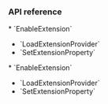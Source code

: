 <PlatformWrapper platform="unity">

### API reference

<ProductWrapper notAllowed="voice-calling">
* <Link to="{{Global.API_REF_UNITY_ROOT}}/class_irtcengine.html#api_irtcengine_enableextension">`EnableExtension`</Link>

* <Link to="{{Global.API_REF_UNITY_ROOT}}/class_irtcengine.html#api_irtcengine_loadextensionprovider">`LoadExtensionProvider`</Link>

* <Link to="{{Global.API_REF_UNITY_ROOT}}/class_irtcengine.html#api_irtcengine_setextensionproperty">`SetExtensionProperty`</Link>
</ProductWrapper>

<ProductWrapper product="voice-calling">
* <Link to="{{Global.API_REF_UNITY_ROOT_VOICE_SDK}}/class_irtcengine.html#api_irtcengine_enableextension">`EnableExtension`</Link>

* <Link to="{{Global.API_REF_UNITY_ROOT_VOICE_SDK}}/class_irtcengine.html#api_irtcengine_loadextensionprovider">`LoadExtensionProvider`</Link>

* <Link to="{{Global.API_REF_UNITY_ROOT_VOICE_SDK}}/class_irtcengine.html#api_irtcengine_setextensionproperty">`SetExtensionProperty`</Link>
</ProductWrapper>

</PlatformWrapper>
